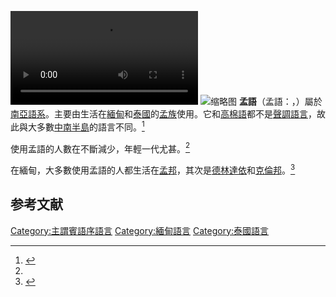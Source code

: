 {{Distinguish|孟加拉语}}
{{Infobox language
 |name=孟語
|nativename={{Script/shn-Mymr|ဘာသာ မန်}}
|pronunciation={{IPA-all|pʰesa mɑn|}}
|states=[[緬甸|緬甸]]、[[泰國|泰國]]
|region=[[伊洛瓦底江|伊洛瓦底三角洲]]及以東
|speakers=緬甸：742,900<br>總共：850,530<ref name = "ethno"/>
|familycolor=Austro-Asiatic
 |fam1=[[南亞語系|南亞語系]]
 |fam2=[[孟語支|孟語支]]（Monic）
|script=[[緬文|緬文]]
|minority = {{flag|Myanmar}}<br/>{{flag|Thailand}}
|lc1=mnw|ld1=現代孟語
|lc2=omx|ld2=古孟語
|linglist=omx
|lingname=古孟語
|notice=IPA
 }}
{{Wiktionary|ဘာသာမန်}}
[[File:Consonants_mnw.webm|缩略图]]
{{Burmese characters}}
[[File:Ban-talat-Mon-inscription.jpg|缩略图]]
'''孟語'''（孟語：{{Script/shn-Mymr|{{lang|mnw|ဘာသာ မန်}}}}，{{lang-my|မွန်ဘာသာ}}）屬於[[南亞語系|南亞語系]]。主要由生活在[[緬甸|緬甸]]和[[泰國|泰國]]的[[孟族|孟族]]使用。它和[[高棉語|高棉語]]都不是[[聲調語言|聲調語言]]，故此與大多數[[中南半島|中南半島]]的語言不同。<ref name="ethno">{{cite web |url=http://www.ethnologue.com/show_language.asp?code=mnw |title=Mon: A language of Myanmar |accessdate=2006-07-09 |last=Gordon |first=Raymond G., Jr. |year=2005 |work=Ethnologue: Languages of the World, Fifteenth edition |publisher=SIL International |archive-date=2013-04-07 |archive-url=https://www.webcitation.org/6Fh5KS8oM?url=http://www.ethnologue.com/language/mnw |dead-url=no }}</ref>

使用孟語的人數在不斷減少，年輕一代尤甚。<ref name="ethno" />

在緬甸，大多數使用孟語的人都生活在[[孟邦|孟邦]]，其次是[[德林達依|德林達依]]和[[克倫邦|克倫邦]]。<ref>{{cite web |url=http://www.mrc-usa.org/mon__language.htm |title=The Mon Language (An endangered species) |accessdate=2006-07-12 |author=Dr. SM |publisher=Monland Restoration Council |deadurl=yes |archiveurl=https://www.webcitation.org/6Fh5L2SJc?url=http://www.mrc-usa.org/mon__language.htm |archivedate=2013-04-07 }}</ref>

==参考文献==
{{reflist}}
{{InterWiki|code=mnw}}
{{language-stub}}{{Myanmar-stub}}{{Thailand-stub}}
{{Austroasiatic languages}}
{{緬甸語言}}
{{泰國語言}}
[[Category:主謂賓語序語言|Category:主謂賓語序語言]]
[[Category:緬甸語言|Category:緬甸語言]]
[[Category:泰國語言|Category:泰國語言]]